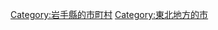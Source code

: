 {{Commonscat|Takizawa, Iwate}}
{{Catmore}}

{{DEFAULTSORT:Takizawa-shi}}
[[Category:岩手縣的市町村|Category:岩手縣的市町村]]
[[Category:東北地方的市|Category:東北地方的市]]
